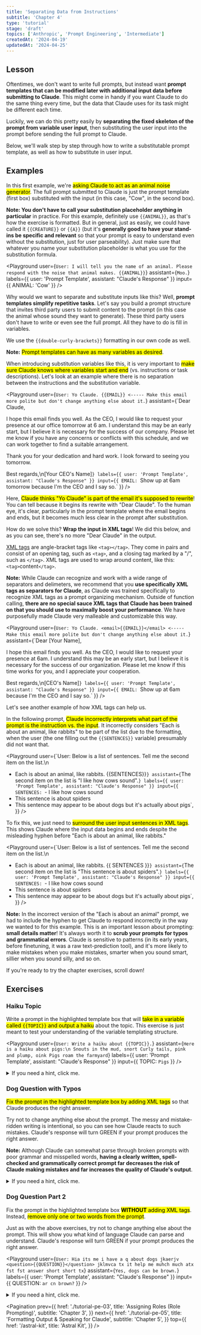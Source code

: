 ```yaml
---
title: 'Separating Data from Instructions'
subtitle: 'Chapter 4'
type: 'tutorial'
stage: 'draft'
topics: ['Anthropic', 'Prompt Engineering', 'Intermediate']
createdAt: '2024-04-19'
updatedAt: '2024-04-25'
---
```


## Lesson

Oftentimes, we don't want to write full prompts, but instead want **prompt templates that can be modified later with additional input data before submitting to Claude**. This might come in handy if you want Claude to do the same thing every time, but the data that Claude uses for its task might be different each time.

Luckily, we can do this pretty easily by **separating the fixed skeleton of the prompt from variable user input**, then substituting the user input into the prompt before sending the full prompt to Claude.

Below, we'll walk step by step through how to write a substitutable prompt template, as well as how to substitute in user input.

## Examples

In this first example, we're <Mark>asking Claude to act as an animal noise generator</Mark>. The full prompt submitted to Claude is just the prompt template (first box) substituted with the input (in this case, "Cow", in the second box).

**Note: You don't have to call your substitution placeholder anything in particular** in practice. For this example, definitely use `{{ANIMAL}}`, as that's how the exercise is formatted. But in general, just as easily, we could have called it `{{CREATURE}}` or `{{A}}` (but it's **generally good to have your stand-ins be specific and relevant** so that your prompt is easy to understand even without the substitution, just for user parseability). Just make sure that whatever you name your substitution placeholder is what you use for the substitution formula.

<Playground
  user={`User: I will tell you the name of an animal. Please respond with the noise that animal makes. {{ANIMAL}}`}
  assistant={`Moo.`}
  labels={{ user: 'Prompt Template', assistant: "Claude's Response" }}
  input={{ ANIMAL: 'Cow' }}
/>

Why would we want to separate and substitute inputs like this? Well, **prompt templates simplify repetitive tasks**. Let's say you build a prompt structure that invites third party users to submit content to the prompt (in this case the animal whose sound they want to generate). These third party users don't have to write or even see the full prompt. All they have to do is fill in variables.

We use the `{{double-curly-brackets}}` formatting in our own code as well.

**Note:** <Mark>Prompt templates can have as many variables as desired</Mark>.

When introducing substitution variables like this, it is very important to <Mark>make sure Claude knows where variables start and end</Mark> (vs. instructions or task descriptions). Let's look at an example where there is no separation between the instructions and the substitution variable.

<Playground
  user={`User: Yo Claude. {{EMAIL}} <----- Make this email more polite but don't change anything else about it.`}
  assistant={`Dear Claude,

I hope this email finds you well. As the CEO, I would like to request your presence at our office tomorrow at 6 am. I understand this may be an early start, but I believe it is necessary for the success of our company. Please let me know if you have any concerns or conflicts with this schedule, and we can work together to find a suitable arrangement.

Thank you for your dedication and hard work. I look forward to seeing you tomorrow.

Best regards,\n[Your CEO's Name]`}
  labels={{ user: 'Prompt Template', assistant: "Claude's Response" }}
  input={{ EMAIL: `Show up at 6am tomorrow because I'm the CEO and I say so.` }}
/>

Here, <Mark>Claude thinks "Yo Claude" is part of the email it's supposed to rewrite</Mark>! You can tell because it begins its rewrite with "Dear Claude". To the human eye, it's clear, particularly in the prompt template where the email begins and ends, but it becomes much less clear in the prompt after substitution.

How do we solve this? **Wrap the input in XML tags**! We did this below, and as you can see, there's no more "Dear Claude" in the output.

[XML tags](https://docs.anthropic.com/claude/docs/use-xml-tags) are angle-bracket tags like `<tag></tag>`. They come in pairs and consist of an opening tag, such as `<tag>`, and a closing tag marked by a "/", such as `</tag>`. XML tags are used to wrap around content, like this: `<tag>`content`</tag>`.

**Note:** While Claude can recognize and work with a wide range of separators and delimeters, we recommend that you **use specifically XML tags as separators for Claude**, as Claude was trained specifically to recognize XML tags as a prompt organizing mechanism. Outside of function calling, **there are no special sauce XML tags that Claude has been trained on that you should use to maximally boost your performance**. We have purposefully made Claude very malleable and customizable this way.

<Playground
  user={`User: Yo Claude. <email>{{EMAIL}}</email> <----- Make this email more polite but don't change anything else about it.`}
  assistant={`Dear [Your Name],

I hope this email finds you well. As the CEO, I would like to request your presence at 6am. I understand this may be an early start, but I believe it is necessary for the success of our organization. Please let me know if this time works for you, and I appreciate your cooperation.

Best regards,\n[CEO's Name]`}
  labels={{ user: 'Prompt Template', assistant: "Claude's Response" }}
  input={{ EMAIL: `Show up at 6am because I'm the CEO and I say so.` }}
/>

Let's see another example of how XML tags can help us.

In the following prompt, <Mark>Claude incorrectly interprets what part of the prompt is the instruction vs. the input</Mark>. It incorrectly considers "Each is about an animal, like rabbits" to be part of the list due to the formatting, when the user (the one filling out the `{{SENTENCES}}` variable) presumably did not want that.

<Playground
  user={`User: Below is a list of sentences. Tell me the second item on the list.\n
- Each is about an animal, like rabbits.
{{SENTENCES}}`}
  assistant={`The second item on the list is "I like how cows sound".`}
  labels={{ user: 'Prompt Template', assistant: "Claude's Response" }}
  input={{
    SENTENCES: `- I like how cows sound
- This sentence is about spiders
- This sentence may appear to be about dogs but it's actually about pigs`,
  }}
/>

To fix this, we just need to <Mark>surround the user input sentences in XML tags</Mark>. This shows Claude where the input data begins and ends despite the misleading hyphen before "Each is about an animal, like rabbits."

<Playground
  user={`User: Below is a list of sentences. Tell me the second item on the list.\n
- Each is about an animal, like rabbits.
  <sentences>{{ SENTENCES }}</sentences>`}
  assistant={`The second item on the list is "This sentence is about spiders".`}
  labels={{ user: 'Prompt Template', assistant: "Claude's Response" }}
  input={{
    SENTENCES: `- I like how cows sound
- This sentence is about spiders
- This sentence may appear to be about dogs but it's actually about pigs`,
  }}
/>

**Note:** In the incorrect version of the "Each is about an animal" prompt, we had to include the hyphen to get Claude to respond incorrectly in the way we wanted to for this example. This is an important lesson about prompting: **small details matter**! It's always worth it to **scrub your prompts for typos and grammatical errors**. Claude is sensitive to patterns (in its early years, before finetuning, it was a raw text-prediction tool), and it's more likely to make mistakes when you make mistakes, smarter when you sound smart, sillier when you sound silly, and so on.

If you're ready to try the chapter exercises, scroll down!

## Exercises

### Haiku Topic

Write a prompt in the highlighted template box that will <Mark>take in a variable called `{{TOPIC}}` and output a haiku</Mark> about the topic. This exercise is just meant to test your understanding of the variable templating structure.

<Playground
  user={`User: Write a haiku about {{TOPIC}}.`}
  assistant={`Here is a haiku about pigs:\n
Snouts in the mud, snort
Curly tails, pink and plump, oink
Pigs roam the farmyard`}
  labels={{ user: 'Prompt Template', assistant: "Claude's Response" }}
  input={{ TOPIC: `Pigs` }}
/>

<Details>
  <summary>If you need a hint, click me.</summary>

Don't forget to include "User:" at the start of your message list, as well as the exact phrase `{{TOPIC}}` wherever you want the topic to be substituted in. Changing the input should make Claude write a haiku about a different topic.

The conditional formatting in this exercise is looking for a solution that includes the words "haiku" and "pig".

</Details>

### Dog Question with Typos

<Mark>Fix the prompt in the highlighted template box by adding XML tags</Mark> so
that Claude produces the right answer.

Try not to change anything else about the prompt. The messy and mistake-ridden writing is intentional, so you can see how Claude reacts to such mistakes. Claude's response will turn GREEN if your prompt produces the right answer.

**Note:** Although Claude can somewhat parse through broken prompts with poor grammar and misspelled words, **having a clearly written, spell-checked and grammatically correct prompt far decreases the risk of Claude making mistakes and far increases the quality of Claude's output**.

<Details>
  <summary>If you need a hint, click me.</summary>

Hint: If you surround `{{QUESTION}}` in XML tags, how does that change Claude's response?

The conditional formatting in this exercise is looking for a response that includes the word "brown".

</Details>

### Dog Question Part 2

Fix the prompt in the highlighted template box <Mark>**WITHOUT** adding XML tags</Mark>. Instead, <Mark>remove only one or two words from the prompt</Mark>.

Just as with the above exercises, try not to change anything else about the prompt. This will show you what kind of language Claude can parse and understand. Claude's response will turn GREEN if your prompt produces the right answer.

<Playground
  user={`User: Hia its me i have a q about dogs jkaerjv <question>{{QUESTION}}</question> jklmvca tx it help me muhch much atx fst fst answer short short tx`}
  assistant={`Yes, dogs can be brown.`}
  labels={{ user: 'Prompt Template', assistant: "Claude's Response" }}
  input={{ QUESTION: `ar cn brown?` }}
/>

<Details>
  <summary>If you need a hint, click me.</summary>

Try removing one word or section of characters at a time, starting with the parts that make the least sense. Doing this one word at a time will also help you see just how much Claude can or can't parse and understand.

The conditional formatting in this exercise is looking for a response that includes the word "brown".

</Details>

<Pagination
  prev={{
    href: './tutorial-pe-03',
    title: 'Assigning Roles (Role Prompting)',
    subtitle: 'Chapter 3',
  }}
  next={{
    href: './tutorial-pe-05',
    title: 'Formatting Output & Speaking for Claude',
    subtitle: 'Chapter 5',
  }}
  top={{
    href: '/astral-kit',
    title: 'Astral Kit',
  }}
/>
